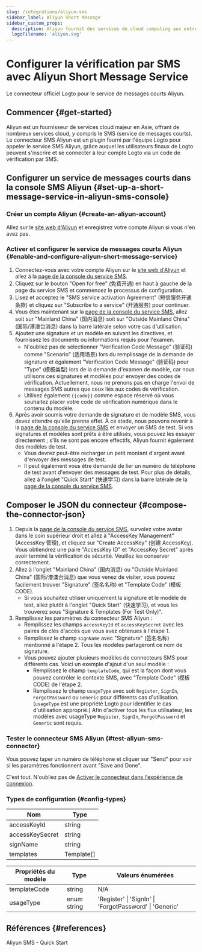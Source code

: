 ```yaml
---
slug: /integrations/aliyun-sms
sidebar_label: Aliyun Short Message
sidebar_custom_props:
  description: Aliyun fournit des services de cloud computing aux entreprises en ligne.
  logoFilename: 'aliyun.svg'
---
```



# Configurer la vérification par SMS avec Aliyun Short Message Service

Le connecteur officiel Logto pour le service de messages courts Aliyun.

<GuideTip />

## Commencer \{#get-started}

Aliyun est un fournisseur de services cloud majeur en Asie, offrant de nombreux services cloud, y compris le SMS (service de messages courts). Le connecteur SMS Aliyun est un plugin fourni par l'équipe Logto pour appeler le service SMS Aliyun, grâce auquel les utilisateurs finaux de Logto peuvent s'inscrire et se connecter à leur compte Logto via un code de vérification par SMS.

## Configurer un service de messages courts dans la console SMS Aliyun \{#set-up-a-short-message-service-in-aliyun-sms-console}

### Créer un compte Aliyun \{#create-an-aliyun-account}

Allez sur le [site web d'Aliyun](https://cn.aliyun.com/) et enregistrez votre compte Aliyun si vous n'en avez pas.

### Activer et configurer le service de messages courts Aliyun \{#enable-and-configure-aliyun-short-message-service}

1. Connectez-vous avec votre compte Aliyun sur le [site web d'Aliyun](https://cn.aliyun.com/) et allez à la [page de la console du service SMS](https://www.aliyun.com/product/sms).
2. Cliquez sur le bouton "Open for free" (免费开通) en haut à gauche de la page du service SMS et commencez le processus de configuration.
3. Lisez et acceptez le "SMS service activation Agreement" (短信服务开通条款) et cliquez sur "Subscribe to a service" (开通服务) pour continuer.
4. Vous êtes maintenant sur la [page de la console du service SMS](https://dysms.console.aliyun.com/overview), allez soit sur "Mainland China" (国内消息) soit sur "Outside Mainland China" (国际/港澳台消息) dans la barre latérale selon votre cas d'utilisation.
5. Ajoutez une signature et un modèle en suivant les directives, et fournissez les documents ou informations requis pour l'examen.
   - N'oubliez pas de sélectionner "Verification Code Message" (验证码) comme "Scenario" (适用场景) lors du remplissage de la demande de signature et également "Verification Code Message" (验证码) pour "Type" (模板类型) lors de la demande d'examen de modèle, car nous utilisons ces signatures et modèles pour envoyer des codes de vérification. Actuellement, nous ne prenons pas en charge l'envoi de messages SMS autres que ceux liés aux codes de vérification.
   - Utilisez également `{{code}}` comme espace réservé où vous souhaitez placer votre code de vérification numérique dans le contenu du modèle.
6. Après avoir soumis votre demande de signature et de modèle SMS, vous devez attendre qu'elle prenne effet. À ce stade, nous pouvons revenir à la [page de la console du service SMS](https://dysms.console.aliyun.com/overview) et envoyer un SMS de test. Si vos signatures et modèles sont prêts à être utilisés, vous pouvez les essayer directement ; s'ils ne sont pas encore effectifs, Aliyun fournit également des modèles de test.
   - Vous devrez peut-être recharger un petit montant d'argent avant d'envoyer des messages de test.
   - Il peut également vous être demandé de lier un numéro de téléphone de test avant d'envoyer des messages de test. Pour plus de détails, allez à l'onglet "Quick Start" (快速学习) dans la barre latérale de la [page de la console du service SMS](https://dysms.console.aliyun.com/overview).

## Composer le JSON du connecteur \{#compose-the-connector-json}

1. Depuis la [page de la console du service SMS](https://dysms.console.aliyun.com/overview), survolez votre avatar dans le coin supérieur droit et allez à "AccessKey Management" (AccessKey 管理), et cliquez sur "Create AccessKey" (创建 AccessKey). Vous obtiendrez une paire "AccessKey ID" et "AccessKey Secret" après avoir terminé la vérification de sécurité. Veuillez les conserver correctement.
2. Allez à l'onglet "Mainland China" (国内消息) ou "Outside Mainland China" (国际/港澳台消息) que vous venez de visiter, vous pouvez facilement trouver "Signature" (签名名称) et "Template Code" (模板 CODE).
   - Si vous souhaitez utiliser uniquement la signature et le modèle de test, allez plutôt à l'onglet "Quick Start" (快速学习), et vous les trouverez sous "Signature & Templates (For Test Only)".
3. Remplissez les paramètres du connecteur SMS Aliyun :
   - Remplissez les champs `accessKeyId` et `accessKeySecret` avec les paires de clés d'accès que vous avez obtenues à l'étape 1.
   - Remplissez le champ `signName` avec "Signature" (签名名称) mentionné à l'étape 2. Tous les modèles partageront ce nom de signature.
   - Vous pouvez ajouter plusieurs modèles de connecteurs SMS pour différents cas. Voici un exemple d'ajout d'un seul modèle :
     - Remplissez le champ `templateCode`, qui est la façon dont vous pouvez contrôler le contexte SMS, avec "Template Code" (模板 CODE) de l'étape 2.
     - Remplissez le champ `usageType` avec soit `Register`, `SignIn`, `ForgotPassword` ou `Generic` pour différents cas d'utilisation. (`usageType` est une propriété Logto pour identifier le cas d'utilisation approprié.) Afin d'activer tous les flux utilisateur, les modèles avec usageType `Register`, `SignIn`, `ForgotPassword` et `Generic` sont requis.

### Tester le connecteur SMS Aliyun \{#test-aliyun-sms-connector}

Vous pouvez taper un numéro de téléphone et cliquer sur "Send" pour voir si les paramètres fonctionnent avant "Save and Done".

C'est tout. N'oubliez pas de [Activer le connecteur dans l'expérience de connexion](/connectors/sms-connectors/#enable-phone-number-sign-up-or-sign-in).

### Types de configuration \{#config-types}

| Nom             | Type       |
| --------------- | ---------- |
| accessKeyId     | string     |
| accessKeySecret | string     |
| signName        | string     |
| templates       | Template[] |

| Propriétés du modèle | Type        | Valeurs énumérées                                       |
| -------------------- | ----------- | ------------------------------------------------------- |
| templateCode         | string      | N/A                                                     |
| usageType            | enum string | 'Register' \| 'SignIn' \| 'ForgotPassword' \| 'Generic' |

## Références \{#references}

<Url href="https://dysms.console.aliyun.com/quickstart">Aliyun SMS - Quick Start</Url>
